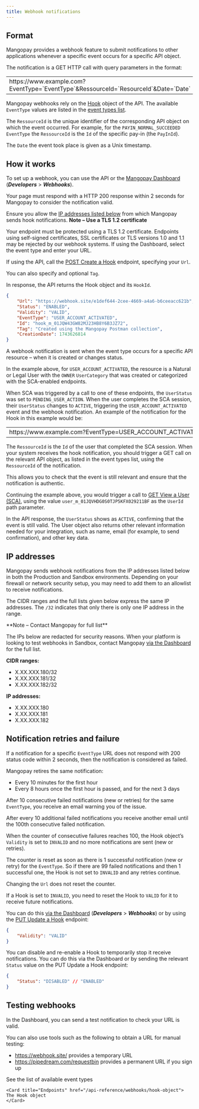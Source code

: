 ```yaml
---
title: Webhook notifications
---
```


## Format

Mangopay provides a webhook feature to submit notifications to other applications whenever a specific event occurs for a specific API object.

The notification is a GET HTTP call with query parameters in the format:

<table><tbody><tr>
<td class="table-content no-borders">
https<span>://www</span>.example.com?EventType=`EventType`&RessourceId=`ResourceId`&Date=`Date`
</td>
</tr></tbody></table>

Mangopay webhooks rely on the [Hook](/api-reference/webhooks/hook-object) object of the API. The available `EventType` values are listed in the [event types list](/webhooks/event-types). 

The `RessourceId` is the unique identifier of the corresponding API object on which the event occurred. For example, for the `PAYIN_NORMAL_SUCCEEDED` `EventType` the `RessourceId` is the `Id` of the specific pay-in (the `PayInId`).

The `Date` the event took place is given as a Unix timestamp.

## How it works

To set up a webhook, you can use the API or the <a href="https://hub.mangopay.com/" target="_blank">Mangopay Dashboard</a> (***Developers*** > ***Webhooks***).

<Steps>
<Step title="Define the URL to which you wish to receive the notification">

Your page must respond with a HTTP 200 response within 2 seconds for Mangopay to consider the notification valid.

Ensure you allow the [IP addresses listed below](#ip-addresses) from which Mangopay sends hook notifications. 
<Note>
**Note – Use a TLS 1.2 certificate**

Your endpoint must be protected using a TLS 1.2 certificate. Endpoints using self-signed certificates, SSL certificates or TLS versions 1.0 and 1.1 may be rejected by our webhook systems.
</Note>
</Step>
<Step title="Create the Hook for the event type">
If using the Dashboard, select the event type and enter your URL.

If using the API, call the [POST Create a Hook](/api-reference/webhooks/create-hook) endpoint, specifying your `Url`.

You can also specify and optional `Tag`.

In response, the API returns the Hook object and its `HookId`.

```json API response example
{
    "Url": "https://webhook.site/e1def644-2cee-4669-a4a6-b6ceeacc621b",
    "Status": "ENABLED",
    "Validity": "VALID",
    "EventType": "USER_ACCOUNT_ACTIVATED",
    "Id": "hook_m_01JQW43GW82MJ23HB8Y6B3JZ72",
    "Tag": "Created using the Mangopay Postman collection",
    "CreationDate": 1743626814
}
```
</Step>
<Step title="Create or act on the resource that leads to the event">
A webhook notification is sent when the event type occurs for a specific API resource – when it is created or changes status.

In the example above, for `USER_ACCOUNT_ACTIVATED`, the resource is a Natural or Legal User with the `OWNER` `UserCategory` that was created or categorized with the SCA-enabled endpoints.

When SCA was triggered by a call to one of these endpoints, the `UserStatus` was set to `PENDING_USER_ACTION`. When the user completes the SCA session, their `UserStatus` changes to `ACTIVE`, triggering the `USER_ACCOUNT_ACTIVATED` event and the webhook notification.
</Step>
<Step title="Listen for the notification on your URL">
An example of the notification for the Hook in this example would be:

<table><tbody><tr>
<td class="table-content no-borders">
https<span>://www</span>.example.com?&#8288;EventType=USER_ACCOUNT_ACTIVATED&RessourceId=user_m_01JQVHDG0S0TJP5KFX029211BF&Date=1743627006
</td>
</tr></tbody></table>

The `RessourceId` is the `Id` of the user that completed the SCA session. 
</Step>
<Step title="Trigger a GET call on the relevant resource">
When your system receives the hook notification, you should trigger a GET call on the relevant API object, as listed in the event types list, using the `RessourceId` of the notification.

This allows you to check that the event is still relevant and ensure that the notification is authentic.

Continuing the example above, you would trigger a call to [GET View a User (SCA)](/api-reference/users/view-user-sca), using the value `user_m_01JQVHDG0S0TJP5KFX029211BF` as the `UserId` path parameter.

In the API response, the `UserStatus` shows as `ACTIVE`, confirming that the event is still valid. The User object also returns other relevant information needed for your integration, such as name, email (for example, to send confirmation), and other key data.
</Step>
</Steps>

## IP addresses
Mangopay sends webhook notifications from the IP addresses listed below in both the Production and Sandbox environments. Depending on your firewall or network security setup, you may need to add them to an allowlist to receive notifications.

The CIDR ranges and the full lists given below express the same IP addresses. The `/32` indicates that only there is only one IP address in the range.

<Note>
**Note – Contact Mangopay for full list**

The IPs below are redacted for security reasons. When your platform is looking to test webhooks in Sandbox, contact Mangopay <a href="https://hub.mangopay.com/" target="_blank">via the Dashboard</a> for the full list. 
</Note>

**CIDR ranges:**
- X.XX.XXX.180/32
- X.XX.XXX.181/32
- X.XX.XXX.182/32

**IP addresses:**
- X.XX.XXX.180
- X.XX.XXX.181
- X.XX.XXX.182

## Notification retries and failure

If a notification for a specific `EventType` URL does not respond with 200 status code within 2 seconds, then the notification is considered as failed.

Mangopay retires the same notification:

- Every 10 minutes for the first hour
- Every 8 hours once the first hour is passed, and for the next 3 days

After 10 consecutive failed notifications (new or retries) for the same `EventType`, you receive an email warning you of the issue. 

After every 10 additional failed notifications you receive another email until the 100th consecutive failed notification.

When the counter of consecutive failures reaches 100, the Hook object’s `Validity` is set to `INVALID` and no more notifications are sent (new or retries).

The counter is reset as soon as there is 1 successful notification (new or retry) for the `EventType`. So if there are 99 failed notifications and then 1 successful one, the Hook is not set to `INVALID` and any retries continue.

Changing the `Url` does not reset the counter.

If a Hook is set to `INVALID`, you need to reset the Hook to `VALID` for it to receive future notifications. 

You can do this <a href="https://hub.mangopay.com/" target="_blank">via the Dashboard</a> (***Developers*** > ***Webhooks***) or by using the [PUT Update a Hook](/api-reference/webhooks/update-hook) endpoint:
```json API request
{
    "Validity": "VALID"
}
```
You can disable and re-enable a Hook to temporarily stop it receive notifications. You can do this via the Dashboard or by sending the relevant `Status` value on the PUT Update a Hook endpoint:
```json API request
{
    "Status": "DISABLED" // "ENABLED"
}
```

## Testing webhooks

In the Dashboard, you can send a test notification to check your URL is valid.

You can also use tools such as the following to obtain a URL for manual testing:

- https://webhook.site/ provides a temporary URL
- https://pipedream.com/requestbin provides a permanent URL if you sign up


<CardGroup col={2}> 
    <Card title="Guide" href="/webhooks/event-types">
    See the list of available event types
    </Card>

    <Card title="Endpoints" href="/api-reference/webhooks/hook-object">
    The Hook object
    </Card>  
</CardGroup>